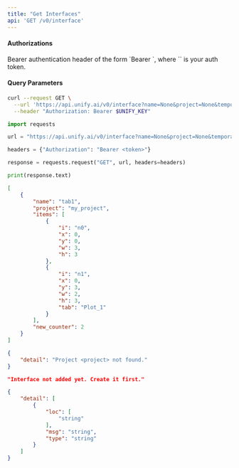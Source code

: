```yaml
---
title: "Get Interfaces"
api: 'GET /v0/interface'
---
```



#### Authorizations

<ParamField header="Authorization" type="string" required="true">
  Bearer authentication header of the form `Bearer <token>`, where `<token>` is your auth token.
</ParamField>

#### Query Parameters

<ParamField query="name" type="string" >

</ParamField>

<ParamField query="project" type="string" required="true">

</ParamField>

<ParamField query="temporary" type="boolean"  default="false">

</ParamField>

<RequestExample>

```bash cURL
curl --request GET \
  --url 'https://api.unify.ai/v0/interface?name=None&project=None&temporary=None' \
  --header "Authorization: Bearer $UNIFY_KEY"
```

```python Python
import requests

url = "https://api.unify.ai/v0/interface?name=None&project=None&temporary=None"

headers = {"Authorization": "Bearer <token>"}

response = requests.request("GET", url, headers=headers)

print(response.text)
```

</RequestExample>
<ResponseExample>

```json 200
[
    {
        "name": "tab1",
        "project": "my_project",
        "items": [
            {
                "i": "n0",
                "x": 0,
                "y": 0,
                "w": 3,
                "h": 3
            },
            {
                "i": "n1",
                "x": 0,
                "y": 3,
                "w": 2,
                "h": 3,
                "tab": "Plot_1"
            }
        ],
        "new_counter": 2
    }
]
```

```json 404 (1)
{
    "detail": "Project <project> not found."
}
```

```json 404 (2)
"Interface not added yet. Create it first."
```

```json 422
{
    "detail": [
        {
            "loc": [
                "string"
            ],
            "msg": "string",
            "type": "string"
        }
    ]
}
```

</ResponseExample>
